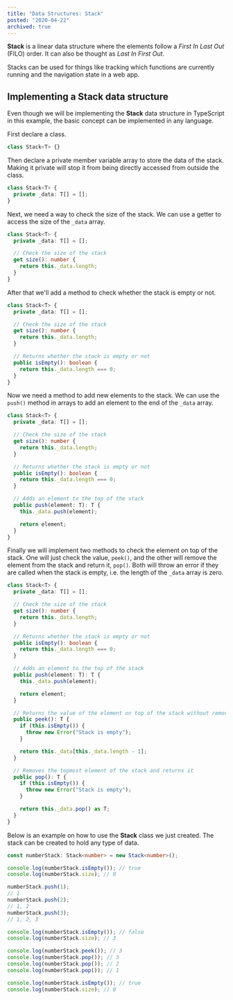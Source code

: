 ```yaml
---
title: "Data Structures: Stack"
posted: "2020-04-22"
archived: true
---
```


**Stack** is a linear data structure where the elements follow a _First In Last Out_ (FILO) order. It can also be thought as _Last In First Out_.

<PostImage
  src="/posts/data-structures-stack/stack-diagram.png"
  width={420}
  height={310}
  title="Stack Diagram"
/>

Stacks can be used for things like tracking which functions are currently running and the navigation state in a web app.

## Implementing a Stack data structure

Even though we will be implementing the **Stack** data structure in TypeScript in this example, the basic concept can be implemented in any language.

First declare a class.

```typescript
class Stack<T> {}
```

Then declare a private member variable array to store the data of the stack. Making it private will stop it from being directly accessed from outside the class.

```typescript {2}
class Stack<T> {
  private _data: T[] = [];
}
```

Next, we need a way to check the size of the stack. We can use a getter to access the size of the `_data` array.

```typescript {4-7}
class Stack<T> {
  private _data: T[] = [];

  // Check the size of the stack
  get size(): number {
    return this._data.length;
  }
}
```

After that we'll add a method to check whether the stack is empty or not.

```typescript {9-12}
class Stack<T> {
  private _data: T[] = [];

  // Check the size of the stack
  get size(): number {
    return this._data.length;
  }

  // Returns whether the stack is empty or not
  public isEmpty(): boolean {
    return this._data.length === 0;
  }
}
```

Now we need a method to add new elements to the stack. We can use the `push()` method in arrays to add an element to the end of the `_data` array.

```typescript {14-19}
class Stack<T> {
  private _data: T[] = [];

  // Check the size of the stack
  get size(): number {
    return this._data.length;
  }

  // Returns whether the stack is empty or not
  public isEmpty(): boolean {
    return this._data.length === 0;
  }

  // Adds an element to the top of the stack
  public push(element: T): T {
    this._data.push(element);

    return element;
  }
}
```

Finally we will implement two methods to check the element on top of the stack. One will just check the value, `peek()`, and the other will remove the element from the stack and return it, `pop()`. Both will throw an error if they are called when the stack is empty, i.e. the length of the `_data` array is zero.

```typescript {21-37}
class Stack<T> {
  private _data: T[] = [];

  // Check the size of the stack
  get size(): number {
    return this._data.length;
  }

  // Returns whether the stack is empty or not
  public isEmpty(): boolean {
    return this._data.length === 0;
  }

  // Adds an element to the top of the stack
  public push(element: T): T {
    this._data.push(element);

    return element;
  }

  // Returns the value of the element on top of the stack without removing it
  public peek(): T {
    if (this.isEmpty()) {
      throw new Error("Stack is empty");
    }

    return this._data[this._data.length - 1];
  }

  // Removes the topmost element of the stack and returns it
  public pop(): T {
    if (this.isEmpty()) {
      throw new Error("Stack is empty");
    }

    return this._data.pop() as T;
  }
}
```

Below is an example on how to use the **Stack** class we just created. The stack can be created to hold any type of data.

```typescript
const numberStack: Stack<number> = new Stack<number>();

console.log(numberStack.isEmpty()); // true
console.log(numberStack.size); // 0

numberStack.push(1);
// 1
numberStack.push(2);
// 1, 2
numberStack.push(3);
// 1, 2, 3

console.log(numberStack.isEmpty()); // false
console.log(numberStack.size); // 3

console.log(numberStack.peek()); // 3
console.log(numberStack.pop()); // 3
console.log(numberStack.pop()); // 2
console.log(numberStack.pop()); // 1

console.log(numberStack.isEmpty()); // true
console.log(numberStack.size); // 0
```
